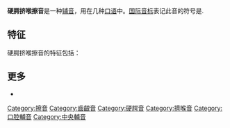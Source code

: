 {{NoteTA
|1=腭
}}
{{infobox IPA
| above = 硬腭挤喉擦音
| ipa symbol    = çʼ
}}
'''硬腭挤喉擦音'''是一种[[辅音|辅音]]，用在几种[[口语|口语]]中。[[国际音标|国际音标]]表记此音的符号是{{angbr IPA|çʼ}}.

==特征==
硬腭挤喉擦音的特征包括：

{{fricative}}
{{硬腭音}}
{{voiceless short}}
{{oral}}
{{central articulation}}
{{ejective}}

==更多==
* {{phoible|çʼ}}

{{IPA navigation}}

[[Category:擦音|Category:擦音]]
[[Category:齒齦音|Category:齒齦音]]
[[Category:硬腭音|Category:硬腭音]]
[[Category:擠喉音|Category:擠喉音]]
[[Category:口腔輔音|Category:口腔輔音]]
[[Category:中央輔音|Category:中央輔音]]